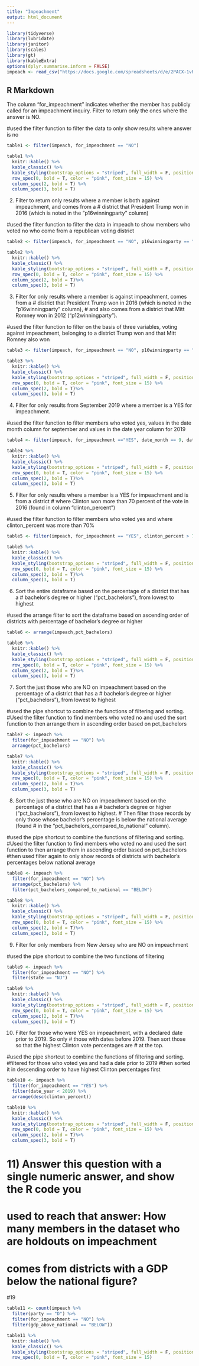 ```yaml
---
title: "Impeachment"
output: html_document
---
```


```r
library(tidyverse)
library(lubridate)
library(janitor)
library(scales)
library(gt)
library(kableExtra)
options(dplyr.summarise.inform = FALSE)
impeach <- read_csv("https://docs.google.com/spreadsheets/d/e/2PACX-1vRh8d5JaDqBtByzNw2JZF3idaACobDhhk-p7chJoktA0HawELHFOvjQOqCpzGA4MGONvPlR7GASqW-K/pub?gid=1765341510&single=true&output=csv")
```

## R Markdown

The column "for_impeachment" indicates whether the member has publicly called for an impeachment inquiry. Filter to return only the ones where the answer is NO.    

#used the filter function to filter the data to only show results where answer is no

```r
table1 <- filter(impeach, for_impeachment == "NO")

table1 %>%
  knitr::kable() %>%
  kable_classic() %>%
  kable_styling(bootstrap_options = "striped", full_width = F, position = "center", font_size = 12, fixed_thead = T) %>%
  row_spec(0, bold = T, color = "pink", font_size = 15) %>%
  column_spec(2, bold = T) %>%
  column_spec(3, bold = T)
```

2) Filter to return only results where a member is both against impeachment, and comes from a 
# district that President Trump won in 2016 (which is noted in the "p16winningparty" column)

#used the filter function to filter the data in impeach to show members who voted no who come from a republican voting district


```r
table2 <- filter(impeach, for_impeachment == "NO", p16winningparty == "R")

table2 %>%
  knitr::kable() %>%
  kable_classic() %>%
  kable_styling(bootstrap_options = "striped", full_width = F, position = "center", font_size = 12, fixed_thead = T) %>%
  row_spec(0, bold = T, color = "pink", font_size = 15) %>%
  column_spec(2, bold = T)%>%
  column_spec(3, bold = T)
```


3) Filter for only results where a member is against impeachment, comes from a 
# district that President Trump won in 2016 (which is noted in the "p16winningparty" column),
# and also comes from a district that Mitt Romney won in 2012 ("p12winningparty").

#used the filter function to filter on the basis of three variables, voting against impeachment, belonging to a district Trump won and that Mitt Romney also won

```r
table3 <- filter(impeach, for_impeachment == "NO", p16winningparty == "R", p12winningparty == "R")

table3 %>%
  knitr::kable() %>%
  kable_classic() %>%
  kable_styling(bootstrap_options = "striped", full_width = F, position = "center", font_size = 12, fixed_thead = T) %>%
  row_spec(0, bold = T, color = "pink", font_size = 15) %>%
  column_spec(2, bold = T)%>%
  column_spec(3, bold = T)
```

4) Filter for only results from September 2019 where a member is a YES for impeachment. 

#used the filter function to filter members who voted yes, values in the date month column for september and values in the date year column for 2019


```r
table4 <- filter(impeach, for_impeachment =="YES", date_month == 9, date_year == 2019)

table4 %>%
  knitr::kable() %>%
  kable_classic() %>%
  kable_styling(bootstrap_options = "striped", full_width = F, position = "center", font_size = 12, fixed_thead = T) %>%
  row_spec(0, bold = T, color = "pink", font_size = 15) %>%
  column_spec(2, bold = T)%>%
  column_spec(3, bold = T)
```


5) Filter for only results where a member is a YES for impeachment and is from a district
# where Clinton won more than 70 percent of the vote in 2016 (found in column "clinton_percent")

#used the filter function to filter members who voted yes and where clinton_percent was more than 70%

```r
table5 <- filter(impeach, for_impeachment == "YES", clinton_percent > 70.0)

table5 %>%
  knitr::kable() %>%
  kable_classic() %>%
  kable_styling(bootstrap_options = "striped", full_width = F, position = "center", font_size = 12, fixed_thead = T) %>%
  row_spec(0, bold = T, color = "pink", font_size = 15) %>%
  column_spec(2, bold = T)%>%
  column_spec(3, bold = T)
```

6) Sort the entire dataframe based on the percentage of a district that has a 
# bachelor's degree or higher ("pct_bachelors"), from lowest to highest

#used the arrange filter to sort the dataframe based on ascending order of districts with percentage of bachelor's degree or higher

```r
table6 <- arrange(impeach,pct_bachelors)

table6 %>%
  knitr::kable() %>%
  kable_classic() %>%
  kable_styling(bootstrap_options = "striped", full_width = F, position = "center", font_size = 12, fixed_thead = T) %>%
  row_spec(0, bold = T, color = "pink", font_size = 15) %>%
  column_spec(2, bold = T)%>%
  column_spec(3, bold = T)
```

7) Sort the just those who are NO on impeachment based on the percentage of a district that has a 
# bachelor's degree or higher ("pct_bachelors"), from lowest to highest

#used the pipe shortcut to combine the functions of filtering and sorting. 
#Used the filter function to find members who voted no and used the sort function to then arrange them in ascending order based on pct_bachelors

```r
table7 <- impeach %>%
  filter(for_impeachment == "NO") %>%
  arrange(pct_bachelors)

table7 %>%
  knitr::kable() %>%
  kable_classic() %>%
  kable_styling(bootstrap_options = "striped", full_width = F, position = "center", font_size = 12, fixed_thead = T) %>%
  row_spec(0, bold = T, color = "pink", font_size = 15) %>%
  column_spec(2, bold = T)%>%
  column_spec(3, bold = T)

```

8) Sort the just those who are NO on impeachment based on the percentage of a district that has a 
# bachelor's degree or higher ("pct_bachelors"), from lowest to highest.
# Then filter those records by only those whose bachelor's percentage is below the national average (found
# in the "pct_bachelors_compared_to_national" column).

#used the pipe shortcut to combine the functions of filtering and sorting.
#Used the filter function to find members who voted no and used the sort function to then arrange them in ascending order based on pct_bachelors
#then used filter again to only show records of districts with bachelor's percentages below national average

```r
table8 <- impeach %>%
  filter(for_impeachment == "NO") %>%
  arrange(pct_bachelors) %>%
  filter(pct_bachelors_compared_to_national == "BELOW")

table8 %>%
  knitr::kable() %>%
  kable_classic() %>%
  kable_styling(bootstrap_options = "striped", full_width = F, position = "center", font_size = 12, fixed_thead = T) %>%
  row_spec(0, bold = T, color = "pink", font_size = 15) %>%
  column_spec(2, bold = T)%>%
  column_spec(3, bold = T)
```


9) Filter for only members from New Jersey who are NO on impeachment

#used the pipe shortcut to combine the two functions of filtering

```r
table9 <- impeach %>%
  filter(for_impeachment == "NO") %>%
  filter(state == "NJ")

table9 %>%
  knitr::kable() %>%
  kable_classic() %>%
  kable_styling(bootstrap_options = "striped", full_width = F, position = "center", font_size = 12, fixed_thead = T) %>%
  row_spec(0, bold = T, color = "pink", font_size = 15) %>%
  column_spec(2, bold = T)%>%
  column_spec(3, bold = T)
```

10) Filter for those who were YES on impeachment, with a declared date prior to 2019. So only
# those with dates before 2019.  Then sort those so that the highest Clinton vote percentages are 
# at the top.   

#used the pipe shortcut to combine the functions of filtering and sorting.
#filtered for those who voted yes and had a date prior to 2019
#then sorted it in descending order to have highest Clinton percentages first

```r
table10 <- impeach %>%
  filter(for_impeachment == "YES") %>%
  filter(date_year < 2019) %>%
  arrange(desc(clinton_percent))

table10 %>%
  knitr::kable() %>%
  kable_classic() %>%
  kable_styling(bootstrap_options = "striped", full_width = F, position = "center", font_size = 12, fixed_thead = T) %>%
  row_spec(0, bold = T, color = "pink", font_size = 15) %>%
  column_spec(2, bold = T)%>%
  column_spec(3, bold = T)
```

# 11) Answer this question with a single numeric answer, and show the R code you
# used to reach that answer: How many members in the dataset who are holdouts on impeachment
# comes from districts with a GDP below the national figure?


#19

```r
table11 <- count(impeach %>%
  filter(party == "D") %>%
  filter(for_impeachment == "NO") %>%
  filter(gdp_above_national == "BELOW"))

table11 %>%
  knitr::kable() %>%
  kable_classic() %>%
  kable_styling(bootstrap_options = "striped", full_width = F, position = "center", font_size = 12, fixed_thead = T) %>%
  row_spec(0, bold = T, color = "pink", font_size = 15) 
```


